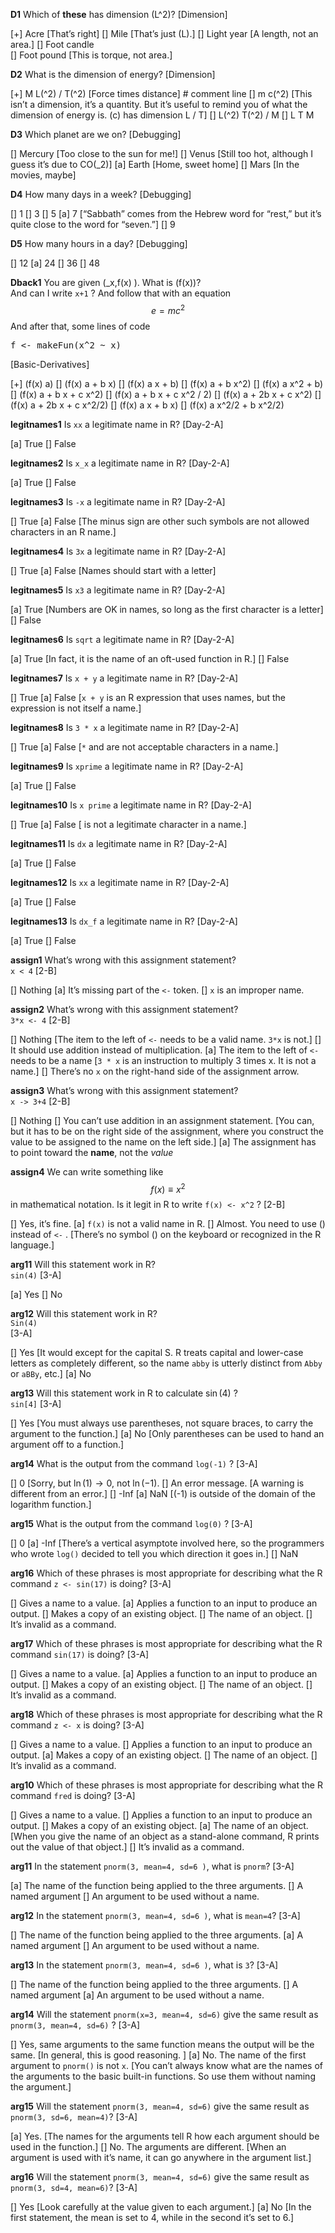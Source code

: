 **D1** Which of **these** has dimension \(L^2\)? [Dimension]

[+] Acre [That's right]
[] Mile  [That's just \(L\).]
[] Light year  [A length, not an area.]
[] Foot candle  
[] Foot pound  [This is torque, not area.]

**D2** What is the dimension of energy? [Dimension]

[+] M L\(^2\) / T\(^2\)  [Force times distance]
# comment line
[] m c\(^2\)  [This isn't a dimension, it's a quantity. But it's useful to remind you of what the dimension of energy is. \(c\) has dimension L / T]
[] L\(^2\) T\(^2\) / M 
[] L T M 

**D3** Which planet are we on? [Debugging]

[] Mercury  [Too close to the sun for me!]
[] Venus [Still too hot, although I guess it's due to CO\(_2\)]
[a] Earth [Home, sweet home]
[] Mars [In the movies, maybe]

**D4** How many days in a week? [Debugging]

[] 1 
[] 3 
[] 5 
[a] 7 ["Sabbath" comes from the Hebrew word for "rest," but it's quite close to the word for "seven."]
[] 9

**D5** How many hours in a day? [Debugging]

[] 12
[a] 24
[] 36
[] 48

**Dback1** You are given \(\partial_x\,f(x) \equiv 0\). What is \(f(x)\)? <br>And can I write `x+1` ? And follow that with an equation $$e = mc^2$$ And after that, some lines of code <br><pre>f <- makeFun(x^2 ~ x)</pre>[Basic-Derivatives]

[+] \(f(x) \equiv a\)
[] \(f(x) \equiv a + b x\)
[] \(f(x) \equiv a x + b\)
[] \(f(x) \equiv a + b x^2\)
[] \(f(x) \equiv a x^2 + b\)
[] \(f(x) \equiv a + b x + c x^2\)
[] \(f(x) \equiv a + b x + c x^2 / 2\)
[] \(f(x) \equiv a + 2b  x + c x^2\)
[] \(f(x) \equiv a + 2b x + c x^2/2\)
[] \(f(x) \equiv a x + b x\)
[] \(f(x) \equiv a x^2/2 + b x^2/2\)

**legitnames1** Is `xx` a legitimate name in R? [Day-2-A]

[a] True
[] False

**legitnames2** Is `x_x` a legitimate name in R? [Day-2-A]

[a] True
[] False

**legitnames3** Is `-x` a legitimate name in R? [Day-2-A]

[] True
[a] False [The minus sign are other such symbols are not allowed characters in an R name.]

**legitnames4** Is `3x` a legitimate name in R? [Day-2-A]

[] True
[a] False [Names should start with a letter]

**legitnames5** Is `x3` a legitimate name in R? [Day-2-A]

[a] True [Numbers are OK in names, so long as the first character is a letter]
[] False

**legitnames6** Is `sqrt` a legitimate name in R? [Day-2-A]

[a] True [In fact, it is the name of an oft-used function in R.]
[] False

**legitnames7** Is `x + y` a legitimate name in R? [Day-2-A]

[] True
[a] False [`x + y` is an R expression that uses names, but the expression is not itself a name.]

**legitnames8** Is `3 * x` a legitimate name in R? [Day-2-A]

[] True
[a] False [`*` and <space> are not acceptable characters in a name.]

**legitnames9** Is `xprime` a legitimate name in R? [Day-2-A]

[a] True
[] False

**legitnames10** Is `x prime` a legitimate name in R? [Day-2-A]

[] True
[a] False [<space> is not a legitimate character in a name.]

**legitnames11** Is `dx` a legitimate name in R? [Day-2-A]

[a] True
[] False

**legitnames12** Is `xx` a legitimate name in R? [Day-2-A]

[a] True
[] False

**legitnames13** Is `dx_f` a legitimate name in R? [Day-2-A]

[a] True
[] False

**assign1** What's wrong with this assignment statement?<br> `x < 4` [2-B]

[] Nothing
[a] It's missing part of the `<-` token.
[]  `x` is an improper name.

**assign2** What's wrong with this assignment statement?<br> `3*x <- 4` [2-B]

[] Nothing [The item to the left of `<-` needs to be a valid name. `3*x` is not.]
[] It should use addition instead of multiplication.
[a] The item to the left of `<-` needs to be a name [`3 * x` is an instruction to multiply 3 times x. It is not a name.]
[] There's no `x` on the right-hand side of the assignment arrow. 

**assign3** What's wrong with this assignment statement?<br> `x -> 3+4` [2-B]

[] Nothing 
[] You can't use addition in an assignment statement. [You can, but it has to be on the right side of the assignment, where you construct the value to be assigned to the name on the left side.]
[a] The assignment has to point toward the **name**, not the *value*

**assign4** We can write something like $$f(x) \equiv x^2$$ in mathematical notation. Is it legit in R to write `f(x) <- x^2` ? [2-B]

[] Yes, it's fine.
[a] `f(x)` is not a valid name in R.
[] Almost. You need to use \(\equiv\) instead of `<-` . [There's no symbol \(\equiv\) on the keyboard or recognized in the R language.]

**arg11** Will this statement work in R? <br>`sin(4)` [3-A]

[a] Yes
[] No

**arg12** Will this statement work in R? <br>`Sin(4)`</br> [3-A]

[] Yes [It would except for the capital S. R treats capital and lower-case letters as completely different, so the name `abby` is utterly distinct from `Abby` or `aBBy`, etc.]
[a] No

**arg13** Will this statement work in R to calculate $\sin(4)$ ? <br> `sin[4]` [3-A]

[] Yes [You must always use parentheses, not square braces, to carry the argument to the function.]
[a] No [Only parentheses can be used to hand an argument off to a function.]

**arg14** What is the output from the command `log(-1)` ? [3-A]

[] 0 [Sorry, but $\ln(1) \rightarrow 0$, not $\ln(-1)$.
[] An error message. [A warning is different from an error.]
[] -Inf 
[a] NaN [\(-1\) is outside of the domain of the logarithm function.]

**arg15** What is the output from the command `log(0)` ? [3-A]

[] 0 
[a] -Inf [There's a vertical asymptote involved here, so the programmers who wrote `log()` decided to tell you which direction it goes in.]
[] NaN

**arg16** Which of these phrases is most appropriate for describing what the R command `z <- sin(17)` is doing?  [3-A]

[] Gives a name to a value.
[a] Applies a function to an input to produce an output.
[] Makes a copy of an existing object.
[] The name of an object.
[] It's invalid as a command.

**arg17** Which of these phrases is most appropriate for describing what the R command `sin(17)` is doing?  [3-A]

[] Gives a name to a value.
[a] Applies a function to an input to produce an output.
[] Makes a copy of an existing object.
[] The name of an object.
[] It's invalid as a command.

**arg18** Which of these phrases is most appropriate for describing what the R command `z <- x` is doing?  [3-A]

[] Gives a name to a value.
[] Applies a function to an input to produce an output.
[a] Makes a copy of an existing object.
[] The name of an object.
[] It's invalid as a command.

**arg10** Which of these phrases is most appropriate for describing what the R command `fred` is doing?  [3-A]

[] Gives a name to a value.
[] Applies a function to an input to produce an output.
[] Makes a copy of an existing object.
[a] The name of an object. [When you give the name of an object as a stand-alone command, R prints out the value of that object.]
[] It's invalid as a command.

**arg11** In the statement `pnorm(3, mean=4, sd=6 )`, what is `pnorm`?  [3-A]

[a] The name of the function being applied to the three arguments.
[] A named argument
[] An argument to be used without a name.

**arg12** In the statement `pnorm(3, mean=4, sd=6 )`, what is `mean=4`?  [3-A]

[] The name of the function being applied to the three arguments.
[a] A named argument
[] An argument to be used without a name.

**arg13** In the statement `pnorm(3, mean=4, sd=6 )`, what is `3`?  [3-A]

[] The name of the function being applied to the three arguments.
[] A named argument
[a] An argument to be used without a name.

**arg14** Will the statement `pnorm(x=3, mean=4, sd=6)` give the same result as `pnorm(3, mean=4, sd=6)` ?  [3-A]

[] Yes, same arguments to the same function means the output will be the same. [In general, this is good reasoning. ]
[a] No. The name of the first argument to `pnorm()` is not `x`. [You can't always know what are the names of the arguments to the basic built-in functions. So use them without naming the argument.]

**arg15** Will the statement `pnorm(3, mean=4, sd=6)` give the same result as `pnorm(3, sd=6, mean=4)`?  [3-A]

[a] Yes. [The names for the arguments tell R how each argument should be used in the function.]
[] No. The arguments are different. [When an argument is used with it's name, it can go anywhere in the argument list.]

**arg16** Will the statement `pnorm(3, mean=4, sd=6)` give the same result as `pnorm(3, sd=4, mean=6)`?  [3-A]

[] Yes [Look carefully at the value given to each argument.]
[a] No [In the first statement, the mean is set to 4, while in the second it's set to 6.]


